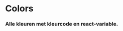 <!-- Colors.stories.mdx -->


<Meta title="Foundation/Colors" />

# Colors
### Alle kleuren met kleurcode en react-variable.

<ColorPalette>
  <ColorItem
    title="theme.color.greyscale"
    subtitle="Grey colors"
    colors={{ White: '#FFFFFF', Darkgrey: '#404040', Lightgrey: '#767676', Background: '#FAFAFA', Surface: '#F6F6F6' }}
  />
  <ColorItem 
    title="theme.color.primary" 
    subtitle="Rughuis primary" 
    colors={{ rughuisPaars: '#9E1981' }} 
  /> 
  <ColorItem 
    title="theme.color.secondary" 
    subtitle="Rughuis secondary" 
    colors={{ rughuisBlauw: '#5BC5F2' }} 
  />
  <ColorItem 
    title="theme.color.tertiary" 
    subtitle="Rughuis tertiary" 
    colors={{ rughuisZwart: '#24353F' }} 
  />
  <ColorItem
    title="theme.color.states"
    subtitle="State colors"
    colors={{ Interactive: '#3069FE', Warning: '#FD8809', Danger: '#EC5962', Succes: '#68C132'}}
  />
</ColorPalette>